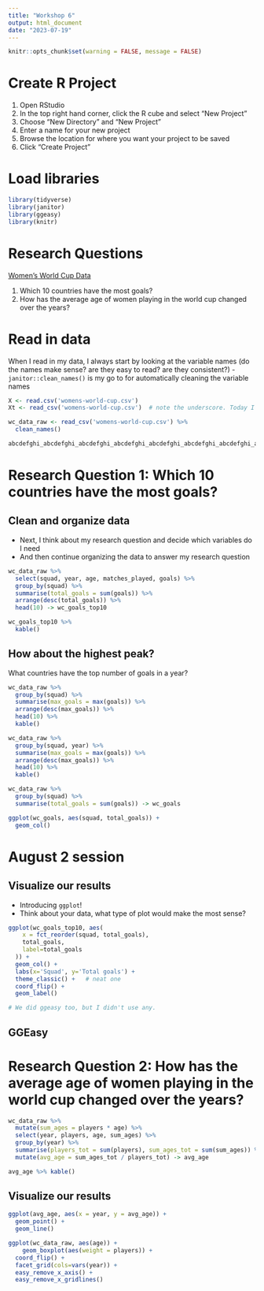```yaml
---
title: "Workshop 6"
output: html_document
date: "2023-07-19"
---
```


```r
knitr::opts_chunk$set(warning = FALSE, message = FALSE) 
```

# Create R Project

1. Open RStudio
2. In the top right hand corner, click the R cube and select "New Project"
3. Choose "New Directory" and "New Project"
4. Enter a name for your new project 
5. Browse the location for where you want your project to be saved
6. Click "Create Project"

# Load libraries

```r
library(tidyverse)
library(janitor)
library(ggeasy)
library(knitr)
```




# Research Questions

[Women's World Cup Data](https://www.kaggle.com/datasets/mattop/fifa-womens-world-cup-stats?resource=download)

1. Which 10 countries have the most goals? 
2. How has the average age of women playing in the world cup changed over the years?

# Read in data 

When I read in my data, I always start by looking at the variable names (do the names make sense? are they easy to read? are they consistent?)
  - `janitor::clean_names()` is my go to for automatically cleaning the variable names
  
```r
X <- read.csv('womens-world-cup.csv')
Xt <- read_csv('womens-world-cup.csv')  # note the underscore. Today I learned!

wc_data_raw <- read_csv('womens-world-cup.csv') %>% 
  clean_names()

abcdefghi_abcdefghi_abcdefghi_abcdefghi_abcdefghi_abcdefghi_abcdefghi_abcdefghi_abcdefghi_abcdefghij <- 10  # hey look a 100-char var name works fine.


```




# Research Question 1: Which 10 countries have the most goals? 

## Clean and organize data

- Next, I think about my research question and decide which variables do I need 
- And then continue organizing the data to answer my research question

```r
wc_data_raw %>%
  select(squad, year, age, matches_played, goals) %>% 
  group_by(squad) %>% 
  summarise(total_goals = sum(goals)) %>% 
  arrange(desc(total_goals)) %>% 
  head(10) -> wc_goals_top10

wc_goals_top10 %>% 
  kable()

```

## How about the highest peak?

What countries have the top number of goals in a year?

```r
wc_data_raw %>%
  group_by(squad) %>% 
  summarise(max_goals = max(goals)) %>% 
  arrange(desc(max_goals)) %>% 
  head(10) %>% 
  kable()
```

```r
wc_data_raw %>%
  group_by(squad, year) %>% 
  summarise(max_goals = max(goals)) %>% 
  arrange(desc(max_goals)) %>% 
  head(10) %>% 
  kable()
```

```r
wc_data_raw %>%
  group_by(squad) %>% 
  summarise(total_goals = sum(goals)) -> wc_goals

ggplot(wc_goals, aes(squad, total_goals)) +
  geom_col()


```






# August 2 session

## Visualize our results

- Introducing `ggplot`!
- Think about your data, what type of plot would make the most sense?

```r

ggplot(wc_goals_top10, aes(
    x = fct_reorder(squad, total_goals),
    total_goals,
    label=total_goals
  )) +
  geom_col() +
  labs(x='Squad', y='Total goals') +
  theme_classic() +   # neat one
  coord_flip() +
  geom_label()

# We did ggeasy too, but I didn't use any.

```



## GGEasy




# Research Question 2: How has the average age of women playing in the world cup changed over the years?

```r
wc_data_raw %>%
  mutate(sum_ages = players * age) %>%
  select(year, players, age, sum_ages) %>%
  group_by(year) %>%
  summarise(players_tot = sum(players), sum_ages_tot = sum(sum_ages)) %>%
  mutate(avg_age = sum_ages_tot / players_tot) -> avg_age

avg_age %>% kable()

```

## Visualize our results

```r

ggplot(avg_age, aes(x = year, y = avg_age)) +
  geom_point() +
  geom_line()
```
```r

ggplot(wc_data_raw, aes(age)) +
    geom_boxplot(aes(weight = players)) +
  coord_flip() +
  facet_grid(cols=vars(year)) +
  easy_remove_x_axis() +
  easy_remove_x_gridlines() 
```


